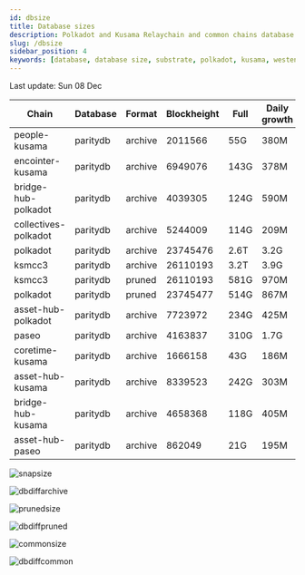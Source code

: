 ```yaml
---
id: dbsize
title: Database sizes
description: Polkadot and Kusama Relaychain and common chains database sizes
slug: /dbsize
sidebar_position: 4
keywords: [database, database size, substrate, polkadot, kusama, westend]
---
```



Last update: Sun 08 Dec

| Chain    | Database   | Format | Blockheight | Full         | Daily growth |
| ------------------------| ----------- | -------- | ------- | ---------- | ----- | 
| people-kusama | paritydb | archive | 2011566 | 55G | 380M |
| encointer-kusama | paritydb | archive | 6949076 | 143G | 378M |
| bridge-hub-polkadot | paritydb | archive | 4039305 | 124G | 590M |
| collectives-polkadot | paritydb | archive | 5244009 | 114G | 209M |
| polkadot | paritydb | archive | 23745476 | 2.6T | 3.2G |
| ksmcc3 | paritydb | archive | 26110193 | 3.2T | 3.9G |
| ksmcc3 | paritydb | pruned | 26110193 | 581G | 970M |
| polkadot | paritydb | pruned | 23745477 | 514G | 867M |
| asset-hub-polkadot | paritydb | archive | 7723972 | 234G | 425M |
| paseo | paritydb | archive | 4163837 | 310G | 1.7G |
| coretime-kusama | paritydb | archive | 1666158 | 43G | 186M |
| asset-hub-kusama | paritydb | archive | 8339523 | 242G | 303M |
| bridge-hub-kusama | paritydb | archive | 4658368 | 118G | 405M |
| asset-hub-paseo | paritydb | archive | 862049 | 21G | 195M |

![snapsize](/img/archivesize.png)

![dbdiffarchive](/img/dbdiffrelay.png)

![prunedsize](/img/prunedsize.png)

![dbdiffpruned](/img/dbdiffpruned.png)

![commonsize](/img/commonsize.png)

![dbdiffcommon](/img/dbdiffcommon.png)
